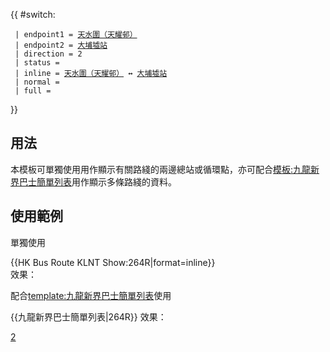 {{ #switch: {{{format|}}}
  | endpoint1 = [[天耀巴士總站|天水圍（天耀邨）]]
  | endpoint2 = [[大埔墟站巴士總站|大埔墟站]]
  | direction = 2
  | status = {{HK Bus Status|S+H}}
  | inline = [[天耀巴士總站|天水圍（天耀邨）]] ↔ [[大埔墟站巴士總站|大埔墟站]]
  | normal =
  | full =
}}<noinclude>

==用法==
本模板可單獨使用用作顯示有關路綫的兩邊總站或循環點，亦可配合[[模板:九龍新界巴士簡單列表]]用作顯示多條路綫的資料。

==使用範例==
;單獨使用
<nowiki>{{HK Bus Route KLNT Show:264R|format=inline}}</nowiki><br>
效果：{{HK Bus Route KLNT Show:264R|format=inline}}

;配合[[template:九龍新界巴士簡單列表]]使用
<nowiki>{{九龍新界巴士簡單列表|264R}}</nowiki>
效果：{{九龍新界巴士簡單列表|264R}}
[[Category:九龍巴士路線模板|2]]</noinclude>